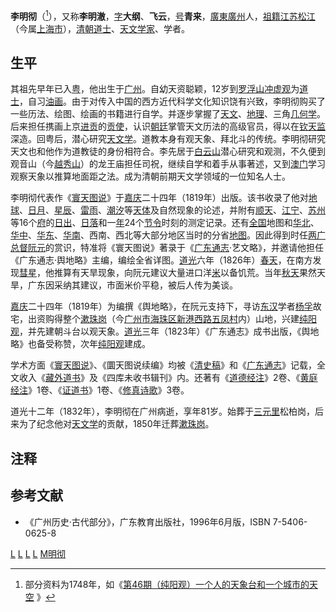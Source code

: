 '''李明彻'''（{{bd|1751年||1832年|catIdx=L李}}<ref>部分资料为1748年，如《[http://www.gzlib.gov.cn/shequ_info/ndgz/NDGZDetail.do?id=18470 第46期（纯阳观）一个人的天象台和一个城市的天空] {{webarchive|url=https://web.archive.org/web/20071224095759/http://www.gzlib.gov.cn/shequ_info/ndgz/NDGZDetail.do?id=18470 |date=2007-12-24 }}》</ref>），又称'''李明澈'''，[[表字|字]]'''大纲'''、'''飞云'''，[[号|号]]'''青来'''，[[廣東|廣東]][[廣州|廣州]]人，[[祖籍|祖籍]][[江苏|江苏]][[松江|松江]]（今属[[上海市|上海市]]），[[清朝|清朝]][[道士|道士]]、[[天文学家|天文学家]]、学者。

== 生平 ==

其祖先早年已入[[广东|粤]]，他出生于[[广州|广州]]。自幼天资聪颖，12岁到[[罗浮山|罗浮山]][[冲虚观|冲虚观]]为[[道士|道士]]，自习[[油画|油画]]。由于对传入中国的西方近代科学文化知识饶有兴致，李明彻购买了一些历法、绘图、绘画的书籍进行自学。并逐步掌握了[[天文|天文]]、[[地理|地理]]、三角[[几何学|几何学]]。后来担任携画上京[[进贡|进贡]]的[[贡使|贡使]]，认识[[朝廷|朝廷]]掌管天文历法的高级官员，得以在[[钦天监|钦天监]]深造。回粤后，潜心研究[[天文学|天文学]]。道教本身有观天象、拜北斗的传统。李明彻研究天文也和他作为道教徒的身份相符合。李先居于[[白云山_(广州)|白云山]]潜心研究和观测，不久便到观音山（今[[越秀山|越秀山]]）的龙王庙担任司祝，继续自学和着手从事著述，又到[[澳门|澳门]]学习观察天象以推算地面距之法。成为清朝前期天文学领域的一位知名人士。

李明彻代表作《[[寰天图说|寰天图说]]》于[[嘉庆|嘉庆]]二十四年（1819年）出版。该书收录了他对[[地球|地球]]、[[太阳|日]][[月球|月]]、[[星辰|星辰]]、[[雷雨|雷雨]]、[[潮汐|潮汐]]等[[天体|天体]]及自然现象的论述，并附有[[顺天府|顺天]]、[[江宁府|江宁]]、[[苏州府|苏州]]等16个[[府_(行政区划)|府]]的[[日出|日出]]、[[日落|日落]]和一[[年|年]]24个[[节令|节令]]时刻的测定记录。还有[[中国|全国]]地图和[[华北|华北]]、[[华中|华中]]、[[华东|华东]]、[[华南|华南]]、西南、西北等大部分地区当时的分省[[地图|地图]]。因此得到时任[[两广总督|两广总督]][[阮元|阮元]]的赏识，特准将《寰天图说》著录于《[[广东通志|广东通志]]·艺文略》，并邀请他担任《广东通志·舆地略》主编，编绘全省详图。[[道光|道光]]六年（1826年）[[春天|春天]]，在南方发现[[彗星|彗星]]，他推算有天旱现象，向阮元建议大量进口洋[[稻|米]]以备饥荒。当年[[秋天|秋天]]果然天旱，广东因采纳其建议，市面米价平稳，被后人传为美谈。

[[嘉庆|嘉庆]]二十四年（1819年）为编撰《舆地略》，在阮元支持下，寻访[[东汉|东汉]]学者[[杨孚|杨孚]]故宅，出资购得整个[[漱珠岗|漱珠岗]]（今[[广州市|广州市]][[海珠区|海珠区]][[新港路|新港西路]][[五凤村|五凤村]]内）山地，兴建[[纯阳观|纯阳观]]，并先建朝斗台以观天象。[[道光|道光]]三年（1823年）《广东通志》成书出版，《舆地略》也备受称赞，次年[[纯阳观|纯阳观]]建成。

学术方面《[[寰天图说|寰天图说]]》、《圜天图说续编》均被《[[清史稿|清史稿]]》和《[[广东通志|广东通志]]》记载，全文收入《[[藏外道书|藏外道书]]》及《四库未收书辑刊》内。还著有《[[道德经注|道德经注]]》2卷、《[[黄庭经注|黄庭经注]]》1卷、《[[证道书|证道书]]》1卷、《[[修真诗歌|修真诗歌]]》3卷。

道光十二年（1832年），李明彻在广州病逝，享年81岁。始葬于[[三元里|三元里]]松柏岗，后来为了纪念他对[[天文学|天文学]]的贡献，1850年迁葬[[漱珠岗|漱珠岗]]。

== 注释 ==
{{reflist}}

== 参考文献 ==
*《广州历史·古代部分》，广东教育出版社，1996年6月版，ISBN 7-5406-0625-8

[[Category:清朝道教人物|L]]
[[Category:上海人|L]]
[[Category:广州人|L]]
[[Category:中国天文学家|L]]
[[Category:李姓|M明彻]]